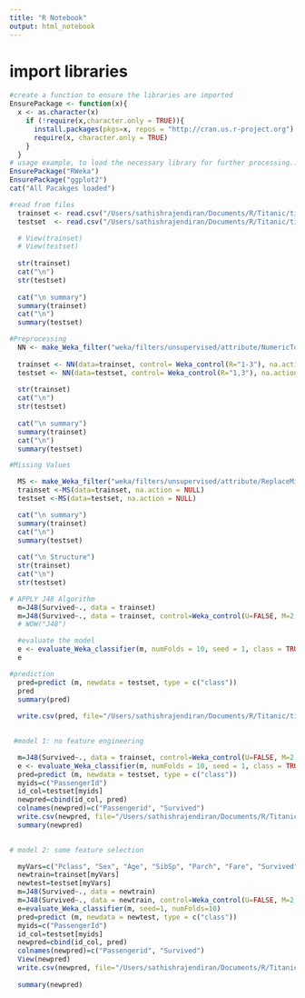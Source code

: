 ```yaml
---
title: "R Notebook"
output: html_notebook
---
```


# import libraries 
```r
#create a function to ensure the libraries are imported
EnsurePackage <- function(x){
  x <- as.character(x)
    if (!require(x,character.only = TRUE)){
      install.packages(pkgs=x, repos = "http://cran.us.r-project.org")
      require(x, character.only = TRUE)
    }
  }
# usage example, to load the necessary library for further processing...
EnsurePackage("RWeka")
EnsurePackage("ggplot2")
cat("All Pacakges loaded")
```

```r
#read from files
  trainset <- read.csv("/Users/sathishrajendiran/Documents/R/Titanic/titanic-train.csv")
  testset  <- read.csv("/Users/sathishrajendiran/Documents/R/Titanic/titanic-test.csv")

  # View(trainset)
  # View(testset)
  
  str(trainset)
  cat("\n")
  str(testset)
  
  cat("\n summary")
  summary(trainset)
  cat("\n")
  summary(testset)
```


```r
#Preprocessing
  NN <- make_Weka_filter("weka/filters/unsupervised/attribute/NumericToNominal")
  
  trainset <- NN(data=trainset, control= Weka_control(R="1-3"), na.action = NULL)
  testset <- NN(data=testset, control= Weka_control(R="1,3"), na.action = NULL)
  
  str(trainset)
  cat("\n")
  str(testset)
  
  cat("\n summary")
  summary(trainset)
  cat("\n")
  summary(testset)
```
```r
#Missing Values

  MS <- make_Weka_filter("weka/filters/unsupervised/attribute/ReplaceMissingValues") 
  trainset <-MS(data=trainset, na.action = NULL)
  testset <-MS(data=testset, na.action = NULL)

  cat("\n summary")
  summary(trainset)
  cat("\n")
  summary(testset)
  
  cat("\n Structure")
  str(trainset)
  cat("\n")
  str(testset)

```
```r
# APPLY J48 Algorithm
  m=J48(Survived~., data = trainset)
  m=J48(Survived~., data = trainset, control=Weka_control(U=FALSE, M=2,C=0.5))
  # WOW("J48")
```
```r
  #evaluate the model
  e <- evaluate_Weka_classifier(m, numFolds = 10, seed = 1, class = TRUE)
  e
```
```r
#prediction  
  pred=predict (m, newdata = testset, type = c("class"))
  pred
  summary(pred)
  
  write.csv(pred, file="/Users/sathishrajendiran/Documents/R/Titanic/titanic-pred.csv")
  
```


```r
 #model 1: no feature engineering

  m=J48(Survived~., data = trainset, control=Weka_control(U=FALSE, M=2, C=0.5))
  e <- evaluate_Weka_classifier(m, numFolds = 10, seed = 1, class = TRUE)
  pred=predict (m, newdata = testset, type = c("class"))
  myids=c("PassengerId")
  id_col=testset[myids]
  newpred=cbind(id_col, pred)
  colnames(newpred)=c("Passengerid", "Survived")
  write.csv(newpred, file="/Users/sathishrajendiran/Documents/R/Titanic/titanic_pred1.csv", row.names=FALSE)
  summary(newpred)
  
```
```r
# model 2: some feature selection

  myVars=c("Pclass", "Sex", "Age", "SibSp", "Parch", "Fare", "Survived")
  newtrain=trainset[myVars]
  newtest=testset[myVars]
  m=J48(Survived~., data = newtrain)
  m=J48(Survived~., data = newtrain, control=Weka_control(U=FALSE, M=2, C=0.5))
  e=evaluate_Weka_classifier(m, seed=1, numFolds=10)
  pred=predict (m, newdata = newtest, type = c("class"))
  myids=c("PassengerId")
  id_col=testset[myids]
  newpred=cbind(id_col, pred)
  colnames(newpred)=c("Passengerid", "Survived")
  View(newpred)
  write.csv(newpred, file="/Users/sathishrajendiran/Documents/R/Titanic/titanic_pred2.csv", row.names=FALSE)
  
  summary(newpred)
```

